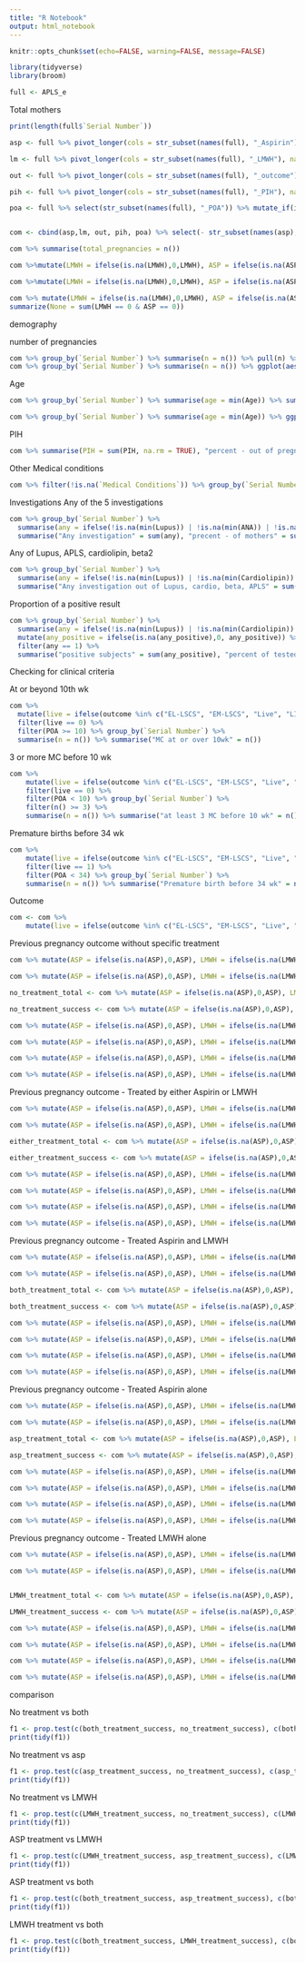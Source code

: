 ```yaml
---
title: "R Notebook"
output: html_notebook
---
```


```r
knitr::opts_chunk$set(echo=FALSE, warning=FALSE, message=FALSE)
```

```r
library(tidyverse)
library(broom)
```


```r
full <- APLS_e
```

Total mothers
```r
print(length(full$`Serial Number`))
```

```r

asp <- full %>% pivot_longer(cols = str_subset(names(full), "_Aspirin"), names_to = "pregnancy", values_to = "ASP")

lm <- full %>% pivot_longer(cols = str_subset(names(full), "_LMWH"), names_to = "pregnancy", values_to = "LMWH") %>% select(LMWH)

out <- full %>% pivot_longer(cols = str_subset(names(full), "_outcome"), names_to = "pregnancy_", values_to = "outcome") %>% select(outcome)

pih <- full %>% pivot_longer(cols = str_subset(names(full), "_PIH"), names_to = "pregnancy", values_to = "PIH") %>% select(PIH)

poa <- full %>% select(str_subset(names(full), "_POA")) %>% mutate_if(is.character, as.double) %>% pivot_longer(cols = str_subset(names(full), "_POA"), names_to = "pregnancy", values_to = "POA") %>% select(POA)


com <- cbind(asp,lm, out, pih, poa) %>% select(- str_subset(names(asp), "_LMWH")) %>% select(- str_subset(names(asp), "_outcome")) %>% select(- str_subset(names(asp), "_PIH")) %>% select(- str_subset(names(asp), "_POA")) %>% filter(!is.na(outcome)) %>% mutate(pregnancy = str_extract(pregnancy, "\\d{1,2}")) 

com %>% summarise(total_pregnancies = n())

com %>%mutate(LMWH = ifelse(is.na(LMWH),0,LMWH), ASP = ifelse(is.na(ASP),0,ASP)) %>% summarize(Aspirin = sum(ASP), LMWH = sum(LMWH))

com %>%mutate(LMWH = ifelse(is.na(LMWH),0,LMWH), ASP = ifelse(is.na(ASP),0,ASP)) %>% summarize(Both = sum(LMWH == 1 & ASP == 1))

com %>% mutate(LMWH = ifelse(is.na(LMWH),0,LMWH), ASP = ifelse(is.na(ASP),0,ASP)) %>%
summarize(None = sum(LMWH == 0 & ASP == 0))
```

demography

number of pregnancies 
```r
com %>% group_by(`Serial Number`) %>% summarise(n = n()) %>% pull(n) %>% quantile()
com %>% group_by(`Serial Number`) %>% summarise(n = n()) %>% ggplot(aes(n)) + geom_boxplot()
```

Age
```r
com %>% group_by(`Serial Number`) %>% summarise(age = min(Age)) %>% summarise(mean = mean(age, na.rm = TRUE), sd = sd(age, na.rm = TRUE))

com %>% group_by(`Serial Number`) %>% summarise(age = min(Age)) %>% ggplot(aes(age)) + geom_histogram(binwidth = 2)


```

PIH
```r
com %>% summarise(PIH = sum(PIH, na.rm = TRUE), "percent - out of pregnancies" = sum(PIH, na.rm = TRUE) * 100 / n() )
```

Other Medical conditions
```r
com %>% filter(!is.na(`Medical Conditions`)) %>% group_by(`Serial Number`) %>% summarise(condition = min(`Medical Conditions`)) %>% group_by(condition) %>% summarise(n = n(), "percent - out of mothers" = n() * 100 / length(full$`Serial Number`))
```

Investigations
Any of the 5 investigations
```r
com %>% group_by(`Serial Number`) %>% 
  summarise(any = ifelse(!is.na(min(Lupus)) | !is.na(min(ANA)) | !is.na(min(Cardiolipin)) | !is.na(min(APLS)) | !is.na(min(`beta2 microglobulin`)), 1,0 )) %>% 
  summarise("Any investigation" = sum(any), "precent - of mothers" = sum(any)*100/n())
```

Any of  Lupus, APLS, cardiolipin, beta2
```r
com %>% group_by(`Serial Number`) %>% 
  summarise(any = ifelse(!is.na(min(Lupus)) | !is.na(min(Cardiolipin)) | !is.na(min(APLS)) | !is.na(min(`beta2 microglobulin`)), 1,0 )) %>% 
  summarise("Any investigation out of Lupus, cardio, beta, APLS" = sum(any), "precent - of mothers" = sum(any)*100/n())
```

Proportion of a positive result

```r
com %>% group_by(`Serial Number`) %>% 
  summarise(any = ifelse(!is.na(min(Lupus)) | !is.na(min(Cardiolipin)) | !is.na(min(APLS)) | !is.na(min(`beta2 microglobulin`)), 1,0 ), any_positive = ifelse(min(Lupus) == 1 | min(Cardiolipin) == 1  | min(APLS) == 1 | min(`beta2 microglobulin`) == 1, 1, 0)) %>% 
  mutate(any_positive = ifelse(is.na(any_positive),0, any_positive)) %>% 
  filter(any == 1) %>%
  summarise("positive subjects" = sum(any_positive), "percent of tested" = sum(any_positive) * 100 / n())
```


Checking for clinical criteria

At or beyond 10th wk
```r
com %>% 
  mutate(live = ifelse(outcome %in% c("EL-LSCS", "EM-LSCS", "Live", "LIVE", "LSCS", "Neonatal Death"),1,0)) %>% 
  filter(live == 0) %>%
  filter(POA >= 10) %>% group_by(`Serial Number`) %>% 
  summarise(n = n()) %>% summarise("MC at or over 10wk" = n())
```

3 or more MC before 10 wk
```r
com %>% 
    mutate(live = ifelse(outcome %in% c("EL-LSCS", "EM-LSCS", "Live", "LIVE", "LSCS", "Neonatal Death"),1,0)) %>% 
    filter(live == 0) %>%
    filter(POA < 10) %>% group_by(`Serial Number`) %>% 
    filter(n() >= 3) %>%
    summarise(n = n()) %>% summarise("at least 3 MC before 10 wk" = n())
```

Premature births before 34 wk
```r
com %>% 
    mutate(live = ifelse(outcome %in% c("EL-LSCS", "EM-LSCS", "Live", "LIVE", "LSCS", "Neonatal Death"),1,0)) %>% 
    filter(live == 1) %>%
    filter(POA < 34) %>% group_by(`Serial Number`) %>% 
    summarise(n = n()) %>% summarise("Premature birth before 34 wk" = n())
```


Outcome
```r
com <- com %>% 
    mutate(live = ifelse(outcome %in% c("EL-LSCS", "EM-LSCS", "Live", "LIVE", "LSCS", "Neonatal Death"),1,0))

```


Previous pregnancy outcome without specific
treatment
```r
com %>% mutate(ASP = ifelse(is.na(ASP),0,ASP), LMWH = ifelse(is.na(LMWH),0,LMWH)) %>% filter(ASP == 0 & LMWH == 0) %>% summarise('total pregnancies' = n())

com %>% mutate(ASP = ifelse(is.na(ASP),0,ASP), LMWH = ifelse(is.na(LMWH),0,LMWH)) %>% filter(ASP == 0 & LMWH == 0) %>% filter(live == 1) %>% summarise('successful pregnancies' = n())

no_treatment_total <- com %>% mutate(ASP = ifelse(is.na(ASP),0,ASP), LMWH = ifelse(is.na(LMWH),0,LMWH)) %>% filter(ASP == 0 & LMWH == 0) %>% summarise('total pregnancies' = n()) %>% pull(`total pregnancies`)

no_treatment_success <- com %>% mutate(ASP = ifelse(is.na(ASP),0,ASP), LMWH = ifelse(is.na(LMWH),0,LMWH)) %>% filter(ASP == 0 & LMWH == 0) %>% filter(live == 1) %>% summarise('successful pregnancies' = n()) %>% pull('successful pregnancies')

com %>% mutate(ASP = ifelse(is.na(ASP),0,ASP), LMWH = ifelse(is.na(LMWH),0,LMWH)) %>% filter(ASP == 0 & LMWH == 0) %>% filter(live == 0) %>% summarise('failed pregnancies' = n())

com %>% mutate(ASP = ifelse(is.na(ASP),0,ASP), LMWH = ifelse(is.na(LMWH),0,LMWH)) %>% filter(ASP == 0 & LMWH == 0) %>% summarise('success rate' = mean(live)*100)

com %>% mutate(ASP = ifelse(is.na(ASP),0,ASP), LMWH = ifelse(is.na(LMWH),0,LMWH)) %>% filter(ASP == 0 & LMWH == 0) %>% filter(live == 0 & POA < 10) %>% summarise('MC before 10 wk' = n())

com %>% mutate(ASP = ifelse(is.na(ASP),0,ASP), LMWH = ifelse(is.na(LMWH),0,LMWH)) %>% filter(ASP == 0 & LMWH == 0) %>% filter(live == 0 & POA >= 10) %>% summarise('MC at or after 10 wk' = n())
```


Previous pregnancy outcome - Treated by either Aspirin or LMWH
```r
com %>% mutate(ASP = ifelse(is.na(ASP),0,ASP), LMWH = ifelse(is.na(LMWH),0,LMWH)) %>% filter(ASP == 1 | LMWH == 1) %>% summarise('total pregnancies' = n())

com %>% mutate(ASP = ifelse(is.na(ASP),0,ASP), LMWH = ifelse(is.na(LMWH),0,LMWH)) %>% filter(ASP == 1 | LMWH == 1) %>% filter(live == 1) %>% summarise('successful pregnancies' = n())

either_treatment_total <- com %>% mutate(ASP = ifelse(is.na(ASP),0,ASP), LMWH = ifelse(is.na(LMWH),0,LMWH)) %>% filter(ASP == 1 | LMWH == 1) %>% summarise('total pregnancies' = n()) %>% pull(`total pregnancies`)

either_treatment_success <- com %>% mutate(ASP = ifelse(is.na(ASP),0,ASP), LMWH = ifelse(is.na(LMWH),0,LMWH)) %>% filter(ASP == 1 | LMWH == 1) %>% filter(live == 1) %>% summarise('successful pregnancies' = n()) %>% pull('successful pregnancies')

com %>% mutate(ASP = ifelse(is.na(ASP),0,ASP), LMWH = ifelse(is.na(LMWH),0,LMWH)) %>% filter(ASP == 1 | LMWH == 1) %>% filter(live == 0) %>% summarise('failed pregnancies' = n())

com %>% mutate(ASP = ifelse(is.na(ASP),0,ASP), LMWH = ifelse(is.na(LMWH),0,LMWH)) %>% filter(ASP == 1 | LMWH == 1) %>% summarise('success rate' = mean(live)*100)

com %>% mutate(ASP = ifelse(is.na(ASP),0,ASP), LMWH = ifelse(is.na(LMWH),0,LMWH)) %>% filter(ASP == 1 | LMWH == 1) %>% filter(live == 0 & POA < 10) %>% summarise('MC before 10 wk' = n())

com %>% mutate(ASP = ifelse(is.na(ASP),0,ASP), LMWH = ifelse(is.na(LMWH),0,LMWH)) %>% filter(ASP == 1 | LMWH == 1) %>% filter(live == 0 & POA >= 10) %>% summarise('MC at or after 10 wk' = n())
```


Previous pregnancy outcome - Treated Aspirin and LMWH
```r
com %>% mutate(ASP = ifelse(is.na(ASP),0,ASP), LMWH = ifelse(is.na(LMWH),0,LMWH)) %>% filter(ASP == 1 & LMWH == 1) %>% summarise('total pregnancies' = n())

com %>% mutate(ASP = ifelse(is.na(ASP),0,ASP), LMWH = ifelse(is.na(LMWH),0,LMWH)) %>% filter(ASP == 1 & LMWH == 1) %>% filter(live == 1) %>% summarise('successful pregnancies' = n())

both_treatment_total <- com %>% mutate(ASP = ifelse(is.na(ASP),0,ASP), LMWH = ifelse(is.na(LMWH),0,LMWH)) %>% filter(ASP == 1 & LMWH == 1) %>% summarise('total pregnancies' = n()) %>% pull(`total pregnancies`)

both_treatment_success <- com %>% mutate(ASP = ifelse(is.na(ASP),0,ASP), LMWH = ifelse(is.na(LMWH),0,LMWH)) %>% filter(ASP == 1 & LMWH == 1) %>% filter(live == 1) %>% summarise('successful pregnancies' = n()) %>% pull('successful pregnancies')

com %>% mutate(ASP = ifelse(is.na(ASP),0,ASP), LMWH = ifelse(is.na(LMWH),0,LMWH)) %>% filter(ASP == 1 & LMWH == 1) %>% filter(live == 0) %>% summarise('failed pregnancies' = n())

com %>% mutate(ASP = ifelse(is.na(ASP),0,ASP), LMWH = ifelse(is.na(LMWH),0,LMWH)) %>% filter(ASP == 1 & LMWH == 1) %>% summarise('success rate' = mean(live)*100)

com %>% mutate(ASP = ifelse(is.na(ASP),0,ASP), LMWH = ifelse(is.na(LMWH),0,LMWH)) %>% filter(ASP == 1 & LMWH == 1) %>% filter(live == 0 & POA < 10) %>% summarise('MC before 10 wk' = n())

com %>% mutate(ASP = ifelse(is.na(ASP),0,ASP), LMWH = ifelse(is.na(LMWH),0,LMWH)) %>% filter(ASP == 1 & LMWH == 1) %>% filter(live == 0 & POA >= 10) %>% summarise('MC at or after 10 wk' = n())
```


Previous pregnancy outcome - Treated Aspirin alone
```r
com %>% mutate(ASP = ifelse(is.na(ASP),0,ASP), LMWH = ifelse(is.na(LMWH),0,LMWH)) %>% filter(ASP == 1 & LMWH == 0) %>% summarise('total pregnancies' = n())

com %>% mutate(ASP = ifelse(is.na(ASP),0,ASP), LMWH = ifelse(is.na(LMWH),0,LMWH)) %>% filter(ASP == 1 & LMWH == 0) %>% filter(live == 1) %>% summarise('successful pregnancies' = n())

asp_treatment_total <- com %>% mutate(ASP = ifelse(is.na(ASP),0,ASP), LMWH = ifelse(is.na(LMWH),0,LMWH)) %>% filter(ASP == 1 & LMWH == 0) %>% summarise('total pregnancies' = n()) %>% pull(`total pregnancies`)

asp_treatment_success <- com %>% mutate(ASP = ifelse(is.na(ASP),0,ASP), LMWH = ifelse(is.na(LMWH),0,LMWH)) %>% filter(ASP == 1 & LMWH == 0) %>% filter(live == 1) %>% summarise('successful pregnancies' = n()) %>% pull('successful pregnancies')

com %>% mutate(ASP = ifelse(is.na(ASP),0,ASP), LMWH = ifelse(is.na(LMWH),0,LMWH)) %>% filter(ASP == 1 & LMWH == 0) %>% filter(live == 0) %>% summarise('failed pregnancies' = n())

com %>% mutate(ASP = ifelse(is.na(ASP),0,ASP), LMWH = ifelse(is.na(LMWH),0,LMWH)) %>% filter(ASP == 1 & LMWH == 0) %>% summarise('success rate' = mean(live)*100)

com %>% mutate(ASP = ifelse(is.na(ASP),0,ASP), LMWH = ifelse(is.na(LMWH),0,LMWH)) %>% filter(ASP == 1 & LMWH == 0) %>% filter(live == 0 & POA < 10) %>% summarise('MC before 10 wk' = n())

com %>% mutate(ASP = ifelse(is.na(ASP),0,ASP), LMWH = ifelse(is.na(LMWH),0,LMWH)) %>% filter(ASP == 1 & LMWH == 0) %>% filter(live == 0 & POA >= 10) %>% summarise('MC at or after 10 wk' = n())
```


Previous pregnancy outcome - Treated LMWH alone
```r
com %>% mutate(ASP = ifelse(is.na(ASP),0,ASP), LMWH = ifelse(is.na(LMWH),0,LMWH)) %>% filter(ASP == 0 & LMWH == 1) %>% summarise('total pregnancies' = n())

com %>% mutate(ASP = ifelse(is.na(ASP),0,ASP), LMWH = ifelse(is.na(LMWH),0,LMWH)) %>% filter(ASP == 0 & LMWH == 1) %>% filter(live == 1) %>% summarise('successful pregnancies' = n())


LMWH_treatment_total <- com %>% mutate(ASP = ifelse(is.na(ASP),0,ASP), LMWH = ifelse(is.na(LMWH),0,LMWH)) %>% filter(ASP == 0 & LMWH == 1) %>% summarise('total pregnancies' = n()) %>% pull(`total pregnancies`)

LMWH_treatment_success <- com %>% mutate(ASP = ifelse(is.na(ASP),0,ASP), LMWH = ifelse(is.na(LMWH),0,LMWH)) %>% filter(ASP == 0 & LMWH == 1) %>% filter(live == 1) %>% summarise('successful pregnancies' = n()) %>% pull('successful pregnancies')

com %>% mutate(ASP = ifelse(is.na(ASP),0,ASP), LMWH = ifelse(is.na(LMWH),0,LMWH)) %>% filter(ASP == 0 & LMWH == 1) %>% filter(live == 0) %>% summarise('failed pregnancies' = n())

com %>% mutate(ASP = ifelse(is.na(ASP),0,ASP), LMWH = ifelse(is.na(LMWH),0,LMWH)) %>% filter(ASP == 0 & LMWH == 1) %>% summarise('success rate' = mean(live)*100)

com %>% mutate(ASP = ifelse(is.na(ASP),0,ASP), LMWH = ifelse(is.na(LMWH),0,LMWH)) %>% filter(ASP == 0 & LMWH == 1) %>% filter(live == 0 & POA < 10) %>% summarise('MC before 10 wk' = n())

com %>% mutate(ASP = ifelse(is.na(ASP),0,ASP), LMWH = ifelse(is.na(LMWH),0,LMWH)) %>% filter(ASP == 0 & LMWH == 1) %>% filter(live == 0 & POA >= 10) %>% summarise('MC at or after 10 wk' = n())
```


comparison

No treatment vs both
```r
f1 <- prop.test(c(both_treatment_success, no_treatment_success), c(both_treatment_total, no_treatment_total), p = NULL, alternative = "greater",correct = TRUE)
print(tidy(f1))
```

No treatment vs asp
```r
f1 <- prop.test(c(asp_treatment_success, no_treatment_success), c(asp_treatment_total, no_treatment_total), p = NULL, alternative = "greater",correct = TRUE)
print(tidy(f1))
```


No treatment vs LMWH
```r
f1 <- prop.test(c(LMWH_treatment_success, no_treatment_success), c(LMWH_treatment_total, no_treatment_total), p = NULL, alternative = "greater",correct = TRUE)
print(tidy(f1))
```

ASP treatment vs LMWH
```r
f1 <- prop.test(c(LMWH_treatment_success, asp_treatment_success), c(LMWH_treatment_total, asp_treatment_total), p = NULL, alternative = "two.sided",correct = TRUE)
print(tidy(f1))
```

ASP treatment vs both
```r
f1 <- prop.test(c(both_treatment_success, asp_treatment_success), c(both_treatment_total, asp_treatment_total), p = NULL, alternative = "greater",correct = TRUE)
print(tidy(f1))
```

LMWH treatment vs both
```r
f1 <- prop.test(c(both_treatment_success, LMWH_treatment_success), c(both_treatment_total, LMWH_treatment_total), p = NULL, alternative = "greater",correct = TRUE)
print(tidy(f1))
```